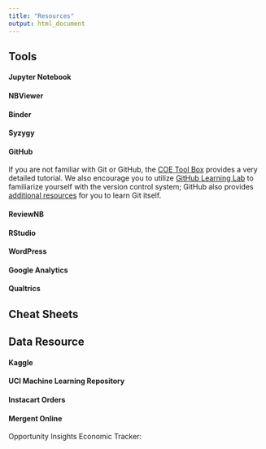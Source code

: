 ```yaml
---
title: "Resources"
output: html_document
---
```


## Tools


#### Jupyter Notebook

#### NBViewer

#### Binder

#### Syzygy

#### GitHub

If you are not familiar with Git or GitHub, the [COE Tool Box](http://blogs.ubc.ca/coetoolbox/2017/04/21/getting-started-with-git-and-github/) provides a very detailed tutorial. We also encourage you to utilize [GitHub Learning Lab](https://lab.github.com/) to familiarize yourself with the version control system; GitHub also provides [additional resources](https://try.github.io/) for you to learn Git itself.

#### ReviewNB

#### RStudio

#### WordPress

#### Google Analytics

#### Qualtrics


## Cheat Sheets




## Data Resource


#### Kaggle

#### UCI Machine Learning Repository

#### Instacart Orders

#### Mergent Online

Opportunity Insights Economic Tracker:

